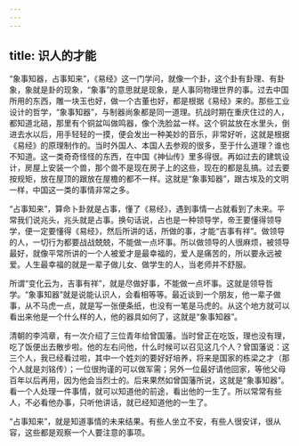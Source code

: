 ```yaml
---
---
---
```

title: 识人的才能
---




“象事知器，占事知来”，《易经》这一门学问，就像一个卦，这个卦有卦理、有卦象，象就是卦的现象，“象事”的意思就是现象，是人事同物理世界的事。过去中国所用的东西，雕一块玉也好，做一个古董也好，都是根据《易经》来的。那些工业设计的哲学，“象事知器”，与制器尚象都是同一道理。抗战时期在重庆住过的人，都知道北碚，那里有个铜盆叫做鸣器，像个洗脸盆一样。这个铜盆放在水里头，倒进去水以后，用手轻轻的一摸，便会发出一种美妙的音乐，非常好听，这就是根据《易经》的原理制作的。当时外国人、本国人去参观的很多，至于什么道理？谁也不知道。这一类奇奇怪怪的东西，在中国《神仙传》里多得很。再如过去的建筑设计，房屋上安装一个兽，那个兽不是现在房子上的这些，现在的都是乱搞。过去要按规矩，放在屋顶的跟放在屋檐的都不一样。这就是“象事知器”，跟古埃及的文明一样，中国这一类的事情非常之多。

“占事知来”，算命卜卦就是占事，懂了《易经》，遇到事情一占就看到了未来。平常我们说兆头，兆头就是占事。换句话说，占也是一种领导学，帝王要懂得领导学，便一定要懂得《易经》，然后所讲的话，所做的事，才能“吉事有祥”。做领导的人，一切行为都要战战兢兢，不能做一点坏事。所以做领导的人很麻烦，被领导最好，就像平常所讲的一个人被爱才是最幸福的，爱人是痛苦的，所以要永远被爱。人生最幸福的就是一辈子做儿女、做学生的人，当老师并不舒服。

所谓“变化云为，吉事有祥”，就是尽做好事，不能做一点坏事。这就是领导哲学。“象事知器”就是说能认识人，会看相等等。最近谈到一个朋友，他一辈子做事，从不马虎一点，就是写一张便条纸，也没有一笔是马虎的。从这个地方就可以看出来他是一个什么样的人，他的器具如何了，这就是“象事知器”。

清朝的李鸿章，有一次介绍了三位青年给曾国藩。当时曾正在吃饭，理也没有理，吃了饭便出去散步啦。他的左右问他，什么时候可以召见这几个人？曾国藩说：这三个人，我已经看过啦，其中一个姓刘的要好好培养，将来是国家的栋梁之才（那个人就是刘铭传）；一位很拘谨的可以做军需；另外一位最好请他回家，等他父母百年以后再用，因为他会当烈士的。后来果然如曾国藩所说，这就是“象事知器”。看一个人处理一件事情，就可以知道他的前途，看出他的一生了。所以常常有些人，不必看他办事，只听他讲话，就已经知道他的一生了。

“占事知来”，就是知道事情的未来结果。有些人坐立不安，有些人很安详，很从容，这些都是观察一个人要注意的事项。